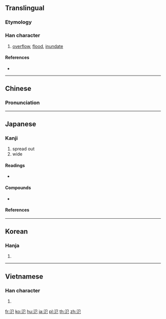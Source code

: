 {{also|泛}}
==Translingual==

===Etymology===
{{Han compound|水|㔾|c1=s|c2=p|ls=psc}}

===Han character===
{{Han char|rn=85|rad=水|as=02|sn=5|four=37112|canj=ESU|ids=⿰氵㔾}}

# [[overflow]], [[flood]], [[inundate]]

====References====
* {{Han ref|kx=0603.140|dkj=17101|dj=0997.090|hdz=31549.090|uh=6C3E|ud=27710|bh=A5C6|bd=42438}}

----

==Chinese==
{{zh-forms}}

===Pronunciation===
{{zh-pron
|m=fàn,fán
|c=faan3
|mn=hòan
|mc=y
|oc=y
|ma=
|cat=v
}}

----

==Japanese==

===Kanji===
{{ja-kanji|grade=c|rs=水02}}

# spread out
# wide

====Readings====
* {{ja-readings|on=[[はん]] (han)|kun=[[ひろがる]] (hirogaru)}}

====Compounds====
* {{ja-r|氾濫|はんらん|gloss=[[flood]], [[inundation]]}}

====References====
{{ja-kref
|ku=4037
|shift=94c3
|jis=4845
|euc=C8C5
|freq=''not ranked''
|nelson=2483
|newnelson=3033
|halpern=''not listed''
|kld=''not listed''
|heisig=2301
|tuttle=3a2.3
}}

----

==Korean==

===Hanja===
{{ko-hanja|hangeul=범|eumhun=|rv=beom|mr=pŏm|y=pem}}

# {{defn|lang=ko|sort=水02}}

----

==Vietnamese==

===Han character===
{{vi-hantu|[[phiếm]]|rs=水02}}

# {{defn|lang=vi|sort=水02}}

[[fr:氾]]
[[ko:氾]]
[[hu:氾]]
[[ja:氾]]
[[pl:氾]]
[[th:氾]]
[[zh:氾]]